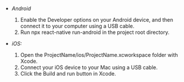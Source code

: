 - *Android*

    1. Enable the Developer options on your Android device, and then connect it to your computer using a USB cable.
    1. Run npx react-native run-android in the project root directory.

- *iOS:*

    1. Open the ProjectName/ios/ProjectName.xcworkspace folder with Xcode.
    1. Connect your iOS device to your Mac using a USB cable.
    1. Click the Build and run button in Xcode.
